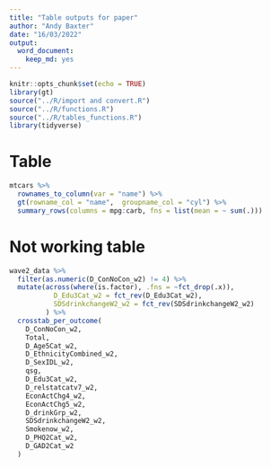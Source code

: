 ```yaml
---
title: "Table outputs for paper"
author: "Andy Baxter"
date: "16/03/2022"
output: 
  word_document:
    keep_md: yes
---
```


```r
knitr::opts_chunk$set(echo = TRUE)
library(gt)
source("../R/import and convert.R")
source("../R/functions.R")
source("../R/tables_functions.R")
library(tidyverse)
```

# Table

```r
mtcars %>% 
  rownames_to_column(var = "name") %>%
  gt(rowname_col = "name",  groupname_col = "cyl") %>% 
  summary_rows(columns = mpg:carb, fns = list(mean = ~ sum(.)))
```

# Not working table

```r
wave2_data %>%
  filter(as.numeric(D_ConNoCon_w2) != 4) %>% 
  mutate(across(where(is.factor), .fns = ~fct_drop(.x)),
           D_Edu3Cat_w2 = fct_rev(D_Edu3Cat_w2),
           SDSdrinkchangeW2_w2 = fct_rev(SDSdrinkchangeW2_w2)
         ) %>% 
  crosstab_per_outcome(
    D_ConNoCon_w2,
    Total,
    D_Age5Cat_w2,
    D_EthnicityCombined_w2,
    D_SexIDL_w2,
    qsg,
    D_Edu3Cat_w2,
    D_relstatcatv7_w2,
    EconActChg4_w2,
    EconActChg5_w2,
    D_drinkGrp_w2,
    SDSdrinkchangeW2_w2,
    Smokenow_w2,
    D_PHQ2Cat_w2,
    D_GAD2Cat_w2
  )  
```

